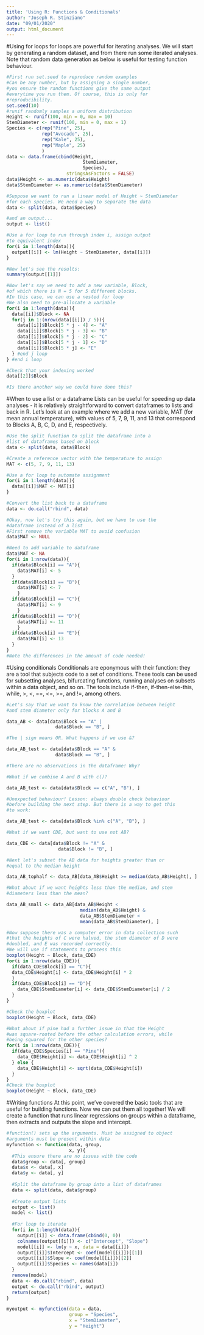 ```yaml
---
title: 'Using R: Functions & Conditionals'
author: "Joseph R. Stinziano"
date: "09/01/2020"
output: html_document
---
```


#Using for loops
for loops are powerful for iterating analyses. We will start by
generating a random dataset, and from there run some iterated 
analyses. Note that random data generation as below is useful
for testing function behaviour.

```r
#First run set.seed to reproduce random examples
#Can be any number, but by assigning a single number,
#you ensure the random functions give the same output
#everytime you run them. Of course, this is only for 
#reproducibility.
set.seed(10)
#runif randomly samples a uniform distribution
Height <- runif(100, min = 0, max = 10)
StemDiameter <- runif(100, min = 0, max = 1)
Species <- c(rep("Pine", 25),
             rep("Avocado", 25),
             rep("Kale", 25),
             rep("Maple", 25)
             )
data <- data.frame(cbind(Height,
                            StemDiameter,
                            Species),
                      stringsAsFactors = FALSE)
data$Height <- as.numeric(data$Height)
data$StemDiameter <- as.numeric(data$StemDiameter)

#Suppose we want to run a linear model of Height ~ StemDiameter
#for each species. We need a way to separate the data
data <- split(data, data$Species)

#and an output...
output <- list()

#Use a for loop to run through index i, assign output
#to equivalent index
for(i in 1:length(data)){
  output[[i]] <- lm(Height ~ StemDiameter, data[[i]])
}

#Now let's see the results:
summary(output[[1]])

#Now let's say we need to add a new variable, Block,
#of which there is N = 5 for 5 different blocks.
#In this case, we can use a nested for loop
#We also need to pre-allocate a variable
for(i in 1:length(data)){
  data[[i]]$Block <- NA
  for(j in 1:(nrow(data[[i]]) / 5)){
    data[[i]]$Block[5 * j - 4] <- "A"
    data[[i]]$Block[5 * j - 3] <- "B"
    data[[i]]$Block[5 * j - 2] <- "C"
    data[[i]]$Block[5 * j - 1] <- "D"
    data[[i]]$Block[5 * j] <- "E"
  } #end j loop
} #end i loop

#Check that your indexing worked
data[[2]]$Block

#Is there another way we could have done this?

```

#When to use a list or a dataframe
Lists can be useful for speeding up data analyses - it is
relatively straightforward to convert dataframes to lists
and back in R. Let's look at an example where we add a new
variable, MAT (for mean annual temperature), with values
of 5, 7, 9, 11, and 13 that correspond to Blocks A, B, C,
D, and E, respectively.
```r
#Use the split function to split the dataframe into a
#list of dataframes based on block
data <- split(data, data$Block)

#Create a reference vector with the temperature to assign
MAT <- c(5, 7, 9, 11, 13)

#Use a for loop to automate assignment
for(i in 1:length(data)){
  data[[i]]$MAT <- MAT[i]
}

#Convert the list back to a dataframe
data <- do.call("rbind", data)

#Okay, now let's try this again, but we have to use the
#dataframe instead of a list
#First remove the variable MAT to avoid confusion
data$MAT <- NULL

#Need to add variable to dataframe
data$MAT <- NA
for(i in 1:nrow(data)){
  if(data$Block[i] == "A"){
    data$MAT[i] <- 5
  }
  if(data$Block[i] == "B"){
    data$MAT[i] <- 7
    }
  if(data$Block[i] == "C"){
    data$MAT[i] <- 9
    }
  if(data$Block[i] == "D"){
    data$MAT[i] <- 11
    }
  if(data$Block[i] == "E"){
    data$MAT[i] <- 13
  }
}
#Note the differences in the amount of code needed!
```

#Using conditionals
Conditionals are eponymous with their function: they are a tool
that subjects code to a set of conditions. These tools can be
used for subsetting analyses, bifurcating functions, running
analyses on subsets within a data object, and so on. The tools
include if-then, if-then-else-this, while, >, <, ==, <=, >=,
and !=, among others.
```r
#Let's say that we want to know the correlation between height
#and stem diameter only for blocks A and B

data_AB <- data[data$Block == "A" |
                  data$Block == "B", ]

#The | sign means OR. What happens if we use &?

data_AB_test <- data[data$Block == "A" &
                  data$Block == "B", ]

#There are no observations in the dataframe! Why?

#What if we combine A and B with c()?

data_AB_test <- data[data$Block == c("A", "B"), ]

#Unexpected behaviour! Lesson: always double check behaviour
#before building the next step. But there is a way to get this
#to work:

data_AB_test <- data[data$Block %in% c("A", "B"), ]

#What if we want CDE, but want to use not AB?

data_CDE <- data[data$Block != "A" &
                   data$Block != "B", ]

#Next let's subset the AB data for heights greater than or
#equal to the median height

data_AB_tophalf <- data_AB[data_AB$Height >= median(data_AB$Height), ]

#What about if we want heights less than the median, and stem
#diameters less than the mean?

data_AB_small <- data_AB[data_AB$Height < 
                           median(data_AB$Height) &
                           data_AB$StemDiameter <
                           mean(data_AB$StemDiameter), ]

#Now suppose there was a computer error in data collection such
#that the heights of C were halved, the stem diameter of D were
#doubled, and E was recorded correctly.
#We will use if statements to process this
boxplot(Height ~ Block, data_CDE)
for(i in 1:nrow(data_CDE)){
  if(data_CDE$Block[i] == "C"){
  data_CDE$Height[i] <- data_CDE$Height[i] * 2
  }
  if(data_CDE$Block[i] == "D"){
    data_CDE$StemDiameter[i] <- data_CDE$StemDiameter[i] / 2
  }
}

#Check the boxplot
boxplot(Height ~ Block, data_CDE)

#What about if pine had a further issue in that the Height
#was square-rooted before the other calculation errors, while
#being squared for the other species?
for(i in 1:nrow(data_CDE)){
  if(data_CDE$Species[i] == "Pine"){
    data_CDE$Height[i] <- data_CDE$Height[i] ^ 2
  } else {
    data_CDE$Height[i] <- sqrt(data_CDE$Height[i])
  }
}
#Check the boxplot
boxplot(Height ~ Block, data_CDE)
```

#Writing functions
At this point, we've covered the basic tools that are useful for
building functions. Now we can put them all together! We will
create a function that runs linear regressions on groups within
a dataframe, then extracts and outputs the slope and intercept.
```r
#function() sets up the arguments. Must be assigned to object
#arguments must be present within data
myfunction <- function(data, group,
                       x, y){
  #This ensure there are no issues with the code
  data$group <- data[, group]
  data$x <- data[, x]
  data$y <- data[, y]
  
  #Split the dataframe by group into a list of dataframes
  data <- split(data, data$group)
  
  #Create output lists
  output <- list()
  model <- list()
  
  #For loop to iterate
  for(i in 1:length(data)){
    output[[i]] <- data.frame(cbind(0, 0))
    colnames(output[[i]]) <- c("Intercept", "Slope")
    model[[i]] <- lm(y ~ x, data = data[[i]])
    output[[i]]$Intercept <- coef(model[[i]])[[1]]
    output[[i]]$Slope <- coef(model[[i]])[[2]]
    output[[i]]$Species <- names(data[i])
  }
  remove(model)
  data <- do.call("rbind", data)
  output <- do.call("rbind", output)
  return(output)
}

myoutput <- myfunction(data = data,
                       group = "Species",
                       x = "StemDiameter",
                       y = "Height")
```
